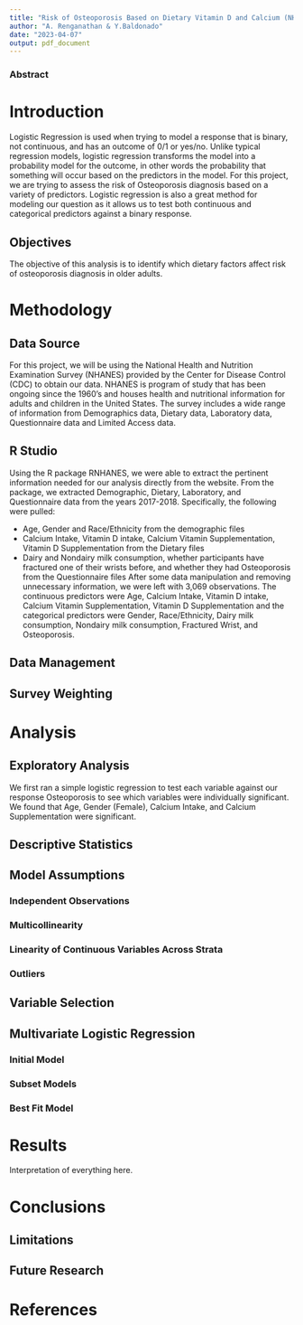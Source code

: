 ```yaml
---
title: "Risk of Osteoporosis Based on Dietary Vitamin D and Calcium (NHANES 2017-2018)"
author: "A. Renganathan & Y.Baldonado"
date: "2023-04-07"
output: pdf_document
---
```


### Abstract

# Introduction

Logistic Regression is used when trying to model a response that is binary, not continuous, and has an outcome of 0/1 or yes/no. Unlike typical regression models, logistic regression transforms the model into a probability model for the outcome, in other words the probability that something will occur based on the predictors in the model. For this project, we are trying to assess the risk of Osteoporosis diagnosis based on a variety of predictors. Logistic regression is also a great method for modeling our question as it allows us to test both continuous and categorical predictors against a binary response.


## Objectives

The objective of this analysis is to identify which dietary factors affect risk of osteoporosis diagnosis in older adults. 

# Methodology

## Data Source

For this project, we will be using the National Health and Nutrition Examination Survey (NHANES) provided by the Center for Disease Control (CDC) to obtain our data. NHANES is program of study that has been ongoing since the 1960’s and houses health and nutritional information for adults and children in the United States. The survey includes a wide range of information from Demographics data, Dietary data, Laboratory data, Questionnaire data and Limited Access data.

## R Studio

Using the R package RNHANES, we were able to extract the pertinent information needed for our analysis directly from the website. From the package, we extracted Demographic, Dietary, Laboratory, and Questionnaire data from the years 2017-2018. Specifically, the following were pulled:

- Age, Gender and Race/Ethnicity from the demographic files
- Calcium Intake, Vitamin D intake, Calcium Vitamin Supplementation, Vitamin D Supplementation from the Dietary files
- Dairy and Nondairy milk consumption, whether participants have fractured one of their wrists before, and whether they had Osteoporosis from the Questionnaire files
After some data manipulation and removing unnecessary information, we were left with 3,069 observations. The continuous predictors were Age, Calcium Intake, Vitamin D intake, Calcium Vitamin Supplementation, Vitamin D Supplementation and the categorical predictors were Gender, Race/Ethnicity, Dairy milk consumption, Nondairy milk consumption, Fractured Wrist, and Osteoporosis.


## Data Management

## Survey Weighting

# Analysis

## Exploratory Analysis

We first ran a simple logistic regression to test each variable against our response Osteoporosis to see which variables were individually significant. We found that Age, Gender (Female), Calcium Intake, and Calcium Supplementation were significant.


## Descriptive Statistics

## Model Assumptions

### Independent Observations

### Multicollinearity

### Linearity of Continuous Variables Across Strata

### Outliers

## Variable Selection

## Multivariate Logistic Regression

### Initial Model

### Subset Models

### Best Fit Model

# Results

Interpretation of everything here.

# Conclusions

## Limitations

## Future Research

# References
